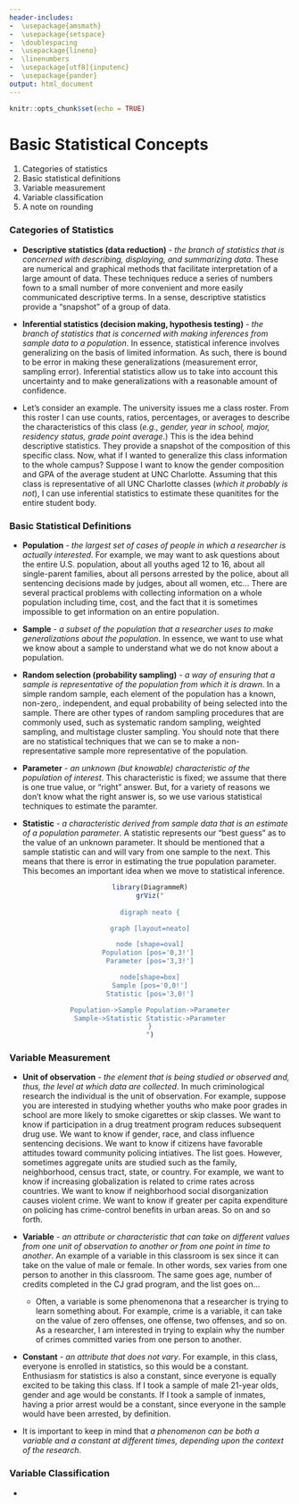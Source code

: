 ```yaml
---
header-includes:
-  \usepackage{amsmath}
-  \usepackage{setspace}
-  \doublespacing
-  \usepackage{lineno}
-  \linenumbers
-  \usepackage[utf8]{inputenc}
-  \usepackage{pander}
output: html_document
---
```


```r
knitr::opts_chunk$set(echo = TRUE)
```

# Basic Statistical Concepts

1. Categories of statistics
2. Basic statistical definitions
3. Variable measurement
4. Variable classification
5. A note on rounding

### Categories of Statistics

* **Descriptive statistics (data reduction)** - *the branch of statistics that is concerned with describing, displaying, and summarizing data*. These are numerical and graphical methods that facilitate interpretation of a large amount of data. These techniques reduce a series of numbers fown to a small number of more convenient and more easily communicated descriptive terms. In a sense, descriptive statistics provide a "snapshot" of a group of data. 

* **Inferential statistics (decision making, hypothesis testing)** - *the branch of statistics that is concerned with making inferences from sample data to a population*. In essence, statistical inference involves generalizing on the basis of limited information. As such, there is bound to be error in making these generalizations (measurement error, sampling error). Inferential statistics allow us to take into account this uncertainty and to make generalizations with a reasonable amount of confidence. 

* Let's consider an example. The university issues me a class roster. From this roster I can use counts, ratios, percentages, or averages to describe the characteristics of this class (*e.g., gender, year in school, major, residency status, grade point average*.) This is the idea behind descriptive statistics. They provide a snapshot of the composition of this specific class. Now, what if I wanted to generalize this class information to the whole campus? Suppose I want to know the gender composition and GPA of the average student at UNC Charlotte. Assuming that this class is representative of all UNC Charlotte classes (*which it probably is not*), I can use inferential statistics to estimate these quanitites for the entire student body. 

### Basic Statistical Definitions

* **Population** - *the largest set of cases of people in which a researcher is actually interested*. For example, we may want to ask questions about the entire U.S. population, about all youths aged 12 to 16, about all single-parent families, about all persons arrested by the police, about all sentencing decisions made by judges, about all women, etc... There are several practical problems with collecting information on a whole population including time, cost, and the fact that it is sometimes impossible to get information on an entire population. 

* **Sample** - *a subset of the population that a researcher uses to make generalizations about the population*. In essence, we want to use what we know about a sample to understand what we do not know about a population. 

* **Random selection (probability sampling)** - *a way of ensuring that a sample is representative of the population from which it is drawn*. In a simple random sample, each element of the population has a known, non-zero,. independent, and equal probability of being selected into the sample. There are other types of random sampling procedures that are commonly used, such as systematic random sampling, weighted sampling, and multistage cluster sampling. You should note that there are no statistical techniques that we can se to make a non-representative sample more representative of the population. 

* **Parameter** - *an unknown (but knowable) characteristic of the population of interest*. This characteristic is fixed; we assume that there is one true value, or "right" answer. But, for a variety of reasons we don't know what the right answer is, so we use various statistical techniques to estimate the paramter. 

* **Statistic** - *a characteristic derived from sample data that is an estimate of a population parameter*. A statistic represents our "best guess" as to the value of an unknown parameter. It should be mentioned that a sample statistic can and will vary from one sample to the next. This means that there is error in estimating the true population parameter. This becomes an important idea when we move to statistical inference. 

<center>
``` r
library(DiagrammeR)
grViz("
      
digraph neato {

graph [layout=neato]

node [shape=oval]
Population [pos='0,3!'] 
Parameter [pos='3,3!']

node[shape=box]
Sample [pos='0,0!']
Statistic [pos='3,0!']

Population->Sample Population->Parameter
Sample->Statistic Statistic->Parameter
}
")
```
</center>

### Variable Measurement

* **Unit of observation** - *the element that is being studied or observed and, thus, the level at which data are collected*. In much criminological research the individual is the unit of observation. For example, suppose you are interested in studying whether youths who make poor grades in school are more likely to smoke cigarettes or skip classes. We want to know if participation in a drug treatment program reduces subsequent drug use. We want to know if gender, race, and class influence sentencing decisions. We want to know if citizens have favorable attitudes toward community policing intiatives. The list goes. However, sometimes aggregate units are studied such as the family, neighborhood, census tract, state, or country. For example, we want to know if increasing globalization is related to crime rates across countries. We want to know if neighborhood social disorganization causes violent crime. We want to know if greater per capita expenditure on policing has crime-control benefits in urban areas. So on and so forth. 

* **Variable** - *an attribute or characteristic that can take on different values from one unit of observation to another or from one point in time to another*. An example of a variable in this classroom is sex since it can take on the value of male or female. In other words, sex varies from one person to another in this classroom. The same goes age, number of credits completed in the CJ grad program, and the list goes on...
    + Often, a variable is some phenomenona that a researcher is trying to learn something about. For example, crime is a variable, it can take on the value of zero offenses, one offense, two offenses, and so on. As a researcher, I am interested in trying to explain why the number of crimes committed varies from one person to another. 
    
* **Constant** - *an attribute that does not vary*. For example, in this class, everyone is enrolled in statistics, so this would be a constant. Enthusiasm for statistics is also a constant, since everyone is equally excited to be taking this class. If I took a sample of male 21-year olds, gender and age would be constants. If I took a sample of inmates, having a prior arrest would be a constant, since everyone in the sample would have been arrested, by definition. 

* It is important to keep in mind that *a phenomenon can be both a variable and a constant at different times, depending upon the context of the research*. 

### Variable Classification

* 